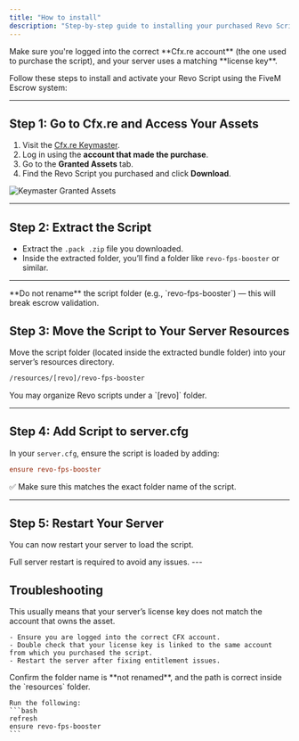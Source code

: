```yaml
---
title: "How to install"
description: "Step-by-step guide to installing your purchased Revo Script using the FiveM Escrow system."
---
```


<Info>
  Make sure you're logged into the correct **Cfx.re account** (the one used to purchase the script), and your server uses a matching **license key**.
</Info>

Follow these steps to install and activate your Revo Script using the FiveM Escrow system:

---

## Step 1: Go to Cfx.re and Access Your Assets

1. Visit the [Cfx.re Keymaster](https://keymaster.fivem.net/).
2. Log in using the **account that made the purchase**.
3. Go to the **Granted Assets** tab.
4. Find the Revo Script you purchased and click **Download**.

<Frame>
  <img src="/images/step1-keymaster.png" alt="Keymaster Granted Assets" style={{ borderRadius: '0.5rem' }} />
</Frame>

---

## Step 2: Extract the Script

- Extract the `.pack .zip` file you downloaded.
- Inside  the extracted folder, you’ll find a folder like `revo-fps-booster` or similar.  

---

<Warning>
  **Do not rename** the script folder (e.g., `revo-fps-booster`) — this will break escrow validation.
</Warning>

## Step 3: Move the Script to Your Server Resources

Move the script folder (located inside the extracted bundle folder) into your server’s resources directory.

```bash
/resources/[revo]/revo-fps-booster
```

<Note>
  You may organize Revo scripts under a `[revo]` folder.
</Note>

---

## Step 4: Add Script to server.cfg

In your `server.cfg`, ensure the script is loaded by adding:

```cfg
ensure revo-fps-booster
```

✅ Make sure this matches the exact folder name of the script.

---

## Step 5: Restart Your Server

You can now restart your server to load the script.

<Note>
Full server restart is required to avoid any issues.
</Note>
---

## Troubleshooting

<AccordionGroup>
  <Accordion title='Error: Could not verify entitlement'>
    This usually means that your server’s license key does not match the account that owns the asset.

    - Ensure you are logged into the correct CFX account.
    - Double check that your license key is linked to the same account from which you purchased the script.
    - Restart the server after fixing entitlement issues.
  </Accordion>

  <Accordion title="Script Not Appearing in Server Console">
    Confirm the folder name is **not renamed**, and the path is correct inside the `resources` folder.

    Run the following:
    ```bash
    refresh
    ensure revo-fps-booster
    ```
  </Accordion>
</AccordionGroup>
